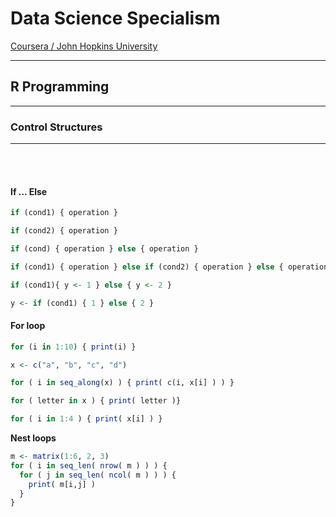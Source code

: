# Data Science Specialism
[Coursera / John Hopkins University](https://www.coursera.org/learn/r-programming)

---

## **R Programming**

---

### Control Structures

---

<br><br>

#### If ... Else

```R
if (cond1) { operation }

if (cond2) { operation }

if (cond) { operation } else { operation }

if (cond1) { operation } else if (cond2) { operation } else { operation}

if (cond1){ y <- 1 } else { y <- 2 }

y <- if (cond1) { 1 } else { 2 }
```

#### For loop

```r
for (i in 1:10) { print(i) }

x <- c("a", "b", "c", "d")

for ( i in seq_along(x) ) { print( c(i, x[i] ) ) }

for ( letter in x ) { print( letter )}

for ( i in 1:4 ) { print( x[i] ) }
```

**Nest loops**
```r
m <- matrix(1:6, 2, 3)
for ( i in seq_len( nrow( m ) ) ) {
  for ( j in seq_len( ncol( m ) ) ) {
    print( m[i,j] )
  }
}
```

